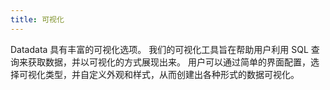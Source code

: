 ```yaml
---
title: 可视化
---
```



Datadata 具有丰富的可视化选项。
我们的可视化工具旨在帮助用户利用 SQL 查询来获取数据，并以可视化的方式展现出来。
用户可以通过简单的界面配置，选择可视化类型，并自定义外观和样式，从而创建出各种形式的数据可视化。


<VisualizationsGrid />
